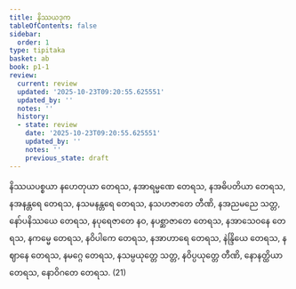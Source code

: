 ```yaml
---
title: နိဿယဒုက
tableOfContents: false
sidebar:
  order: 1
type: tipitaka
basket: ab
book: p1-1
review:
  current: review
  updated: '2025-10-23T09:20:55.625551'
  updated_by: ''
  notes: ''
  history:
  - state: review
    date: '2025-10-23T09:20:55.625551'
    updated_by: ''
    notes: ''
    previous_state: draft
---
```



<ReviewStatus review={frontmatter.review} showDetails={true} />

<HypothesisAnnotation frontmatter={frontmatter} />

<DynamicBreadcrumb />

<Division number="435" book="p1-1" e="ch" v="36" p="160">

<Paragraph number="1365" book="p1-1">
နိဿယပစ္စယာ နဟေတုယာ တေရသ, နအာရမ္မဏေ တေရသ, နအဓိပတိယာ တေရသ, နအနန္တရေ တေရသ, နသမနန္တရေ တေရသ, နသဟဇာတေ တီဏိ, နအညမညေ သတ္တ, နော်ပနိဿယေ တေရသ, နပုရေဇာတေ နဝ, နပစ္ဆာဇာတေ တေရသ, နအာသေဝနေ တေရသ, နကမ္မေ တေရသ, နဝိပါကေ တေရသ, နအာဟာရေ တေရသ, နဲန္ဒြိယေ တေရသ, နဈာနေ တေရသ, နမဂ္ဂေ တေရသ, နသမ္ပယုတ္တေ သတ္တ, နဝိပ္ပယုတ္တေ တီဏိ, နောနတ္ထိယာ တေရသ, နောဝိဂတေ တေရသ. (21)
</Paragraph>
</Division>